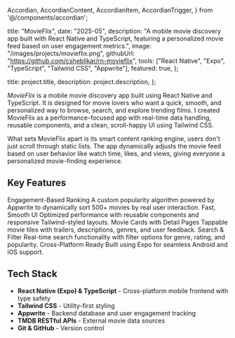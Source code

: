   Accordian,
  AccordianContent,
  AccordianItem,
  AccordianTrigger,
} from '@/components/accordian';

  title: "MovieFlix",
  date: "2025-05",
  description:
    "A mobile movie discovery app built with React Native and TypeScript, featuring a personalized movie feed based on user engagement metrics.",
  image: "/images/projects/movieflix.png",
  githubUrl: "https://github.com/csheblikar/rn-movieflix",
  tools: ["React Native", "Expo", "TypeScript", "Tailwind CSS", "Appwrite"],
  featured: true,
};

  title: project.title,
  description: project.description,
};


*MovieFlix* is a mobile movie discovery app built using React Native and TypeScript. It is designed for movie lovers who want a quick, smooth, and personalized way to browse, search, and explore trending films. I created MovieFlix as a performance-focused app with real-time data handling, reusable components, and a clean, scroll-happy UI using Tailwind CSS.

What sets MovieFlix apart is its smart content ranking engine, users don't just scroll through static lists. The app dynamically adjusts the movie feed based on user behavior like watch time, likes, and views, giving everyone a personalized movie-finding experience.

## Key Features

<Accordian as="dl">
  <AccordianItem>
    <AccordianTrigger as="dt">
      Engagement-Based Ranking
    </AccordianTrigger>
    <AccordianContent as="dd">
      A custom popularity algorithm powered by Appwrite to dynamically sort 500+ movies by real user interaction.
    </AccordianContent>
  </AccordianItem>
  <AccordianItem>
    <AccordianTrigger as="dt">
      Fast, Smooth UI
    </AccordianTrigger>
    <AccordianContent as="dd">
      Optimized performance with reusable components and responsive Tailwind-styled layouts.
    </AccordianContent>
  </AccordianItem>
  <AccordianItem>
    <AccordianTrigger as="dt">
      Movie Cards with Detail Pages
    </AccordianTrigger>
    <AccordianContent as="dd">
      Tappable movie tiles with trailers, descriptions, genres, and user feedback.
    </AccordianContent>
  </AccordianItem>
  <AccordianItem>
    <AccordianTrigger as="dt">
      Search & Filter
    </AccordianTrigger>
    <AccordianContent as="dd">
      Real-time search functionality with filter options for genre, rating, and popularity.
    </AccordianContent>
  </AccordianItem>
  <AccordianItem>
    <AccordianTrigger as="dt">
      Cross-Platform Ready
    </AccordianTrigger>
    <AccordianContent as="dd">
      Built using Expo for seamless Android and iOS support.
    </AccordianContent>
  </AccordianItem>
</Accordian>

## Tech Stack

- **React Native (Expo) & TypeScript** - Cross-platform mobile frontend with type safety
- **Tailwind CSS** - Utility-first styling
- **Appwrite** - Backend database and user engagement tracking
- **TMDB RESTful APIs** - External movie data sources
- **Git & GitHub** - Version control
